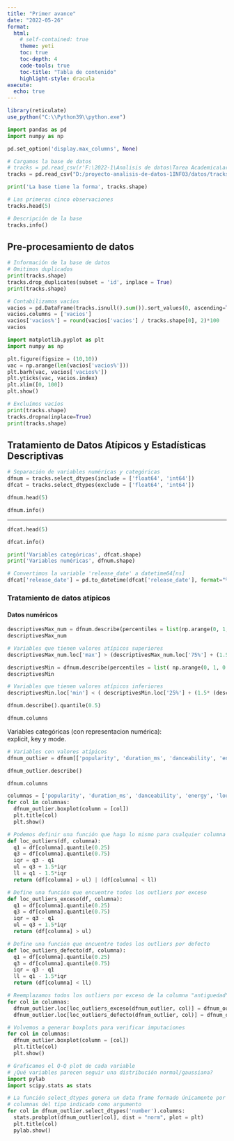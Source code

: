 ```yaml
---
title: "Primer avance"
date: "2022-05-26"
format:
  html:
    # self-contained: true
    theme: yeti
    toc: true
    toc-depth: 4
    code-tools: true
    toc-title: "Tabla de contenido"
    highlight-style: dracula
execute:
  echo: true
---
```


```r
library(reticulate)
use_python("C:\\Python39\\python.exe")
```


```python
import pandas as pd
import numpy as np

pd.set_option('display.max_columns', None)
```

```python
# Cargamos la base de datos
# tracks = pd.read_csv(r'F:\2022-1\Analisis de datos\Tarea Academica\archive\tracks.csv')
tracks = pd.read_csv("D:/proyecto-analisis-de-datos-1INF03/datos/tracks.csv")
```

```python
print('La base tiene la forma', tracks.shape)
```

```python
# Las primeras cinco observaciones
tracks.head(5)
```

```python
# Descripción de la base
tracks.info()
```

## Pre-procesamiento de datos

```python
# Información de la base de datos
# Omitimos duplicados 
print(tracks.shape)
tracks.drop_duplicates(subset = 'id', inplace = True)
print(tracks.shape)
```

```python
# Contabilizamos vacíos
vacios = pd.DataFrame(tracks.isnull().sum()).sort_values(0, ascending=True)
vacios.columns = ['vacios']
vacios['vacios%'] = round(vacios['vacios'] / tracks.shape[0], 2)*100
vacios 
```

```python
import matplotlib.pyplot as plt
import numpy as np

plt.figure(figsize = (10,10))
vac = np.arange(len(vacios['vacios%']))
plt.barh(vac, vacios['vacios%'])
plt.yticks(vac, vacios.index)
plt.xlim([0, 100])
plt.show()
```

```python
# Excluímos vacíos
print(tracks.shape) 
tracks.dropna(inplace=True)
print(tracks.shape)
```

## Tratamiento de Datos Atípicos y Estadísticas Descriptivas

```python
# Separación de variables numéricas y categóricas
dfnum = tracks.select_dtypes(include = ['float64', 'int64'])
dfcat = tracks.select_dtypes(exclude = ['float64', 'int64'])
```

```python
dfnum.head(5)
```

```python
dfnum.info()
```

-----

```python
dfcat.head(5)
```

```python
dfcat.info()
```

```python
print('Variables categóricas', dfcat.shape)
print('Variables numéricas', dfnum.shape)
```

```python
# Convertimos la variable 'release_date' a datetime64[ns]
dfcat['release_date'] = pd.to_datetime(dfcat['release_date'], format="%Y-%m-%d")
```

### Tratamiento de datos atípicos

#### Datos numéricos

```python
descriptivesMax_num = dfnum.describe(percentiles = list(np.arange(0, 1, 0.05)))
descriptivesMax_num
```

```python
# Variables que tienen valores atípicos superiores
descriptivesMax_num.loc['max'] > (descriptivesMax_num.loc['75%'] + (1.5* (descriptivesMax_num.loc['75%']-descriptivesMax_num.loc['25%']) ) )
```

```python
descriptivesMin = dfnum.describe(percentiles = list( np.arange(0, 1, 0.05)) )
descriptivesMin
```

```python
# Variables que tienen valores atípicos inferiores
descriptivesMin.loc['min'] < ( descriptivesMin.loc['25%'] + (1.5* (descriptivesMax_num.loc['75%']-descriptivesMax_num.loc['25%']) ) ) 
```

```python
dfnum.describe().quantile(0.5)
```

```python
dfnum.columns
```

Variables categóricas (con representacion numérica): \
explicit, key y mode. 

```python
# Variables con valores atípicos
dfnum_outlier = dfnum[['popularity', 'duration_ms', 'danceability', 'energy', 'loudness', 'speechiness', 'acousticness', 'instrumentalness', 'liveness', 'valence', 'tempo', 'time_signature']]
```

```python
dfnum_outlier.describe()
```

```python
dfnum.columns
```

```python
columnas = ['popularity', 'duration_ms', 'danceability', 'energy', 'loudness', 'speechiness', 'acousticness', 'instrumentalness', 'liveness', 'valence', 'tempo', 'time_signature']
for col in columnas:
  dfnum_outlier.boxplot(column = [col])
  plt.title(col)
  plt.show()
```

```python
# Podemos definir una función que haga lo mismo para cualquier columna numérica
def loc_outliers(df, columna):
  q1 = df[columna].quantile(0.25)
  q3 = df[columna].quantile(0.75)
  iqr = q3 - q1
  ul = q3 + 1.5*iqr
  ll = q1 - 1.5*iqr
  return (df[columna] > ul) | (df[columna] < ll) 
```

```python
# Define una función que encuentre todos los outliers por exceso
def loc_outliers_exceso(df, columna):
  q1 = df[columna].quantile(0.25)
  q3 = df[columna].quantile(0.75)
  iqr = q3 - q1
  ul = q3 + 1.5*iqr
  return (df[columna] > ul)

# Define una función que encuentre todos los outliers por defecto
def loc_outliers_defecto(df, columna):
  q1 = df[columna].quantile(0.25)
  q3 = df[columna].quantile(0.75)
  iqr = q3 - q1
  ll = q1 - 1.5*iqr
  return (df[columna] < ll)
```

```python
# Reemplazamos todos los outliers por exceso de la columna "antiguedad" por el máximo valor No outlier
for col in columnas:
  dfnum_outlier.loc[loc_outliers_exceso(dfnum_outlier, col)] = dfnum_outlier.loc[loc_outliers_exceso(dfnum_outlier, col)==False, col].max()
  dfnum_outlier.loc[loc_outliers_defecto(dfnum_outlier, col)] = dfnum_outlier.loc[loc_outliers_defecto(dfnum_outlier, col)==False, col].min()
```

```python
# Volvemos a generar boxplots para verificar imputaciones
for col in columnas:
  dfnum_outlier.boxplot(column = [col])
  plt.title(col)
  plt.show()
```

```python
# Graficamos el Q-Q plot de cada variable
# ¿Qué variables parecen seguir una distribución normal/gaussiana?
import pylab 
import scipy.stats as stats

# La función select_dtypes genera un data frame formado únicamente por
# columnas del tipo indicado como argumento
for col in dfnum_outlier.select_dtypes('number').columns:
  stats.probplot(dfnum_outlier[col], dist = "norm", plot = plt)
  plt.title(col)
  pylab.show()
```
